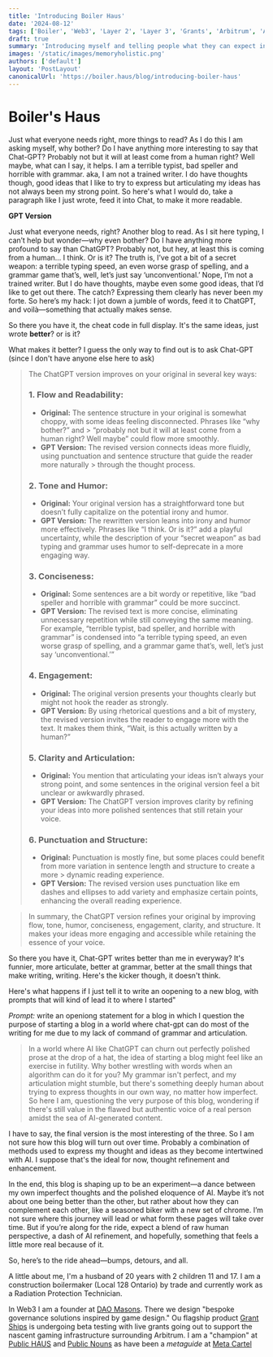 ```yaml
---
title: 'Introducing Boiler Haus'
date: '2024-08-12'
tags: ['Boiler', 'Web3', 'Layer 2', 'Layer 3', 'Grants', 'Arbitrum', 'AI', 'Chat-GPT', 'DAO Masons', 'Grant Ships']
draft: true
summary: 'Introducing myself and telling people what they can expect in these pags.'
images: '/static/images/memoryholistic.png'
authors: ['default']
layout: 'PostLayout'
canonicalUrl: 'https://boiler.haus/blog/introducing-boiler-haus'
---
```


# Boiler's Haus

Just what everyone needs right, more things to read? As I do this I am asking myself, why bother? Do I have anything more interesting to say that Chat-GPT? Probably not but it will at least come from a human right? Well maybe, what can I say, it helps. I am a terrible typist, bad speller and horrible with grammar. aka, I am not a trained writer. I do have thoughts though, good ideas that I like to try to express but articulating my ideas has not always been my strong point. So here's what I would do, take a paragraph like I just wrote, feed it into Chat, to make it more readable.

**GPT Version**


Just what everyone needs, right? Another blog to read. As I sit here typing, I can’t help but wonder—why even bother? Do I have anything more profound to say than ChatGPT? Probably not, but hey, at least this is coming from a human… I think. Or is it? The truth is, I’ve got a bit of a secret weapon: a terrible typing speed, an even worse grasp of spelling, and a grammar game that’s, well, let’s just say ‘unconventional.’ Nope, I’m not a trained writer. But I do have thoughts, maybe even some good ideas, that I’d like to get out there. The catch? Expressing them clearly has never been my forte. So here’s my hack: I jot down a jumble of words, feed it to ChatGPT, and voilà—something that actually makes sense.


So there you have it, the cheat code in full display. It's the same ideas, just wrote **better**? or is it?

What makes it better? I guess the only way to find out is to ask Chat-GPT (since I don't have anyone else here to ask)

> The ChatGPT version improves on your original in several key ways:
>
> ### 1. **Flow and Readability:**
>    - **Original:** The sentence structure in your original is somewhat choppy, with some ideas feeling disconnected. Phrases like “why bother?” and > “probably not but it will at least come from a human right? Well maybe” could flow more smoothly.
>    - **GPT Version:** The revised version connects ideas more fluidly, using punctuation and sentence structure that guide the reader more naturally > through the thought process.
>
> ### 2. **Tone and Humor:**
>    - **Original:** Your original version has a straightforward tone but doesn’t fully capitalize on the potential irony and humor.
>    - **GPT Version:** The rewritten version leans into irony and humor more effectively. Phrases like “I think. Or is it?” add a playful uncertainty, while the description of your “secret weapon” as bad typing and grammar uses humor to self-deprecate in a more engaging way.
>
> ### 3. **Conciseness:**
>    - **Original:** Some sentences are a bit wordy or repetitive, like “bad speller and horrible with grammar” could be more succinct.
>    - **GPT Version:** The revised text is more concise, eliminating unnecessary repetition while still conveying the same meaning. For example, “terrible typist, bad speller, and horrible with grammar” is condensed into “a terrible typing speed, an even worse grasp of spelling, and a grammar game that’s, well, let’s just say ‘unconventional.’”
> 
> ### 4. **Engagement:**
>    - **Original:** The original version presents your thoughts clearly but might not hook the reader as strongly.
>    - **GPT Version:** By using rhetorical questions and a bit of mystery, the revised version invites the reader to engage more with the text. It makes them think, “Wait, is this actually written by a human?”
>
> ### 5. **Clarity and Articulation:**
>    - **Original:** You mention that articulating your ideas isn’t always your strong point, and some sentences in the original version feel a bit unclear or awkwardly phrased.
>    - **GPT Version:** The ChatGPT version improves clarity by refining your ideas into more polished sentences that still retain your voice.
>
> ### 6. **Punctuation and Structure:**
>    - **Original:** Punctuation is mostly fine, but some places could benefit from more variation in sentence length and structure to create a more > dynamic reading experience.
>    - **GPT Version:** The revised version uses punctuation like em dashes and ellipses to add variety and emphasize certain points, enhancing the overall reading experience.

>In summary, the ChatGPT version refines your original by improving flow, tone, humor, conciseness, engagement, clarity, and structure. It makes your ideas more engaging and accessible while retaining the essence of your voice.


So there you have it, Chat-GPT writes better than me in everyway? It's funnier, more articulate, better at grammar, better at the small things that make writing, writing. Here's the kicker though, it doesn't think.

Here's what happens if I just tell it to write an oopening to a new blog, with prompts that will kind of lead it to where I started"

*Prompt:* write an openiong statement for a blog in which I question the purpose of starting a blog in a world where chat-gpt can do most of the writing for me due to my lack of command of grammar and articulation.



> In a world where AI like ChatGPT can churn out perfectly polished prose at the drop of a hat, the idea of starting a blog might feel like an exercise in futility. Why bother wrestling with words when an algorithm can do it for you? My grammar isn't perfect, and my articulation might stumble, but there's something deeply human about trying to express thoughts in our own way, no matter how imperfect. So here I am, questioning the very purpose of this blog, wondering if there's still value in the flawed but authentic voice of a real person amidst the sea of AI-generated content.


I have to say, the final version is the most interesting of the three. So I am not sure how this blog will turn out over time. Probably a combination of methods used to express my thought and ideas as they become intertwined with AI. I suppose that's the ideal for now, thought refinement and enhancement.

In the end, this blog is shaping up to be an experiment—a dance between my own imperfect thoughts and the polished eloquence of AI. Maybe it’s not about one being better than the other, but rather about how they can complement each other, like a seasoned biker with a new set of chrome. I’m not sure where this journey will lead or what form these pages will take over time. But if you’re along for the ride, expect a blend of raw human perspective, a dash of AI refinement, and hopefully, something that feels a little more real because of it.

So, here’s to the ride ahead—bumps, detours, and all.

A little about me, I'm a husband of 20 years with 2 children 11 and 17. I am a construction boilermaker (Local 128 Ontario) by trade and currently work as a Radiation Protection Technician.

In Web3 I am a founder at [DAO Masons](https://daomasons.com). There we design "bespoke governance solutions inspired by game design." Ou flagship product [Grant Ships](https://grantships.fun) is undergoing beta testing with live grants going out to support the nascent gaming infrastructure surrounding Arbitrum.
I am a "champion" at [Public HAUS](https://publichaus.club/) and [Public Nouns](https://publicnouns.wtf) as have been a *metaguide* at [Meta Cartel](https://www.metacartel.org/)